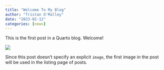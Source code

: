 ```yaml
---
title: "Welcome To My Blog"
author: "Tristan O'Malley"
date: "2023-02-12"
categories: [news]
---
```


This is the first post in a Quarto blog. Welcome!

![](thumbnail.jpg)

Since this post doesn't specify an explicit `image`, the first image in the post will be used in the listing page of posts.

